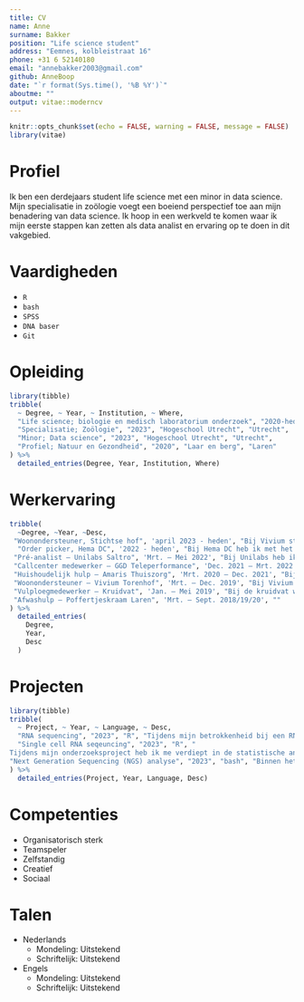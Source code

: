 ```yaml
---
title: CV
name: Anne
surname: Bakker
position: "Life science student"
address: "Eemnes, kolbleistraat 16"
phone: +31 6 52140180
email: "annebakker2003@gmail.com"
github: AnneBoop
date: "`r format(Sys.time(), '%B %Y')`"
aboutme: ""
output: vitae::moderncv
---
```


```r
knitr::opts_chunk$set(echo = FALSE, warning = FALSE, message = FALSE)
library(vitae)
```

# Profiel

Ik ben een derdejaars student life science met een minor in data science. Mijn specialisatie in zoölogie voegt een boeiend perspectief toe aan mijn benadering van data science. Ik hoop in een werkveld te komen waar ik mijn eerste stappen kan zetten als data analist en ervaring op te doen in dit vakgebied.


# Vaardigheden

-   `R`
-   `bash`
-   `SPSS`
-   `DNA baser`
-   `Git`



# Opleiding

```r
library(tibble)
tribble(
  ~ Degree, ~ Year, ~ Institution, ~ Where,
  "Life science; biologie en medisch laboratorium onderzoek", "2020-heden", "Hogeschool Utrecht", "Utrecht",
  "Specialisatie; Zoölogie", "2023", "Hogeschool Utrecht", "Utrecht",
  "Minor; Data science", "2023", "Hogeschool Utrecht", "Utrecht",
  "Profiel; Natuur en Gezondheid", "2020", "Laar en berg", "Laren"
) %>%
  detailed_entries(Degree, Year, Institution, Where)
```


# Werkervaring

```r
tribble(
  ~Degree, ~Year, ~Desc,
 "Woonondersteuner, Stichtse hof", 'april 2023 - heden', "Bij Vivium stichtse hof werk ik als een woonondersteuner, dit houdt in dat ik de bewoners help bij het dagelijks leven. Zo kook ik voor ze, doe ik de afwas, ben ik een hulp bij de maaltijd en heb ik een signaalfunctie",
  "Order picker, Hema DC", '2022 - heden', "Bij Hema DC heb ik met het ‘pick by light’ systeem gewerkt en heb ik orders verzendklaar gemaakt", 
 "Pré-analist – Unilabs Saltro", 'Mrt. – Mei 2022', "Bij Unilabs heb ik als pré-analist gewerkt tijdens de corona tijd. Hierbij was ik verantwoordelijk voor het verwerken van de patiëntgegevens in de systemen. Het uitpakken van het patiëntmateriaal en het gereed te maken voor analyse", 
 "Callcenter medewerker – GGD Teleperformance", 'Dec. 2021 – Mrt. 2022', "Bij GGD teleperformance heb ik als callcenter medewerker gewerkt tijden de corona tijd. Ik heb hierbij verschillende trainingen doorlopen om de mensen telefonisch goed te woord te staan bij het maken van een test of vaccinatie afspraak", 
 "Huishoudelijk hulp – Amaris Thuiszorg", 'Mrt. 2020 – Dec. 2021', "Bij Amaris thuiszorg was ik huishoudelijk hulp. Dit hield in dat ik bij mensen thuis kwam en hielp met het schoonhouden en opruimen van het huis. En gaf ik verdere ondersteunig om de ouderen zo lang mogelijk in hun eigen leefomgeving te laten wonen, doormiddel van een praatje maken en een signaalfunctie te vervullen", 
 "Woonondersteuner – Vivium Torenhof", 'Mrt. – Dec. 2019', "Bij Vivium torenhof werkte ik als een woonondersteuner, dit hield in dat ik de bewoners hielp. Zo moest ik bedden verschonen, deed ik afwasjes, hulp bij de maaltijd en had ik een signaalfunctie", 
 "Vulploegmedewerker – Kruidvat", 'Jan. – Mei 2019', "Bij de kruidvat was ik een vulploegmedewerker en zorgde ik ervoor dat alles netjes werd bijgevuld", 
 "Afwashulp – Poffertjeskraam Laren", 'Mrt. – Sept. 2018/19/20', ""
) %>% 
  detailed_entries(
    Degree,
    Year, 
    Desc
  )
```


# Projecten

```r
library(tibble)
tribble(
  ~ Project, ~ Year, ~ Language, ~ Desc,
  "RNA sequencing", "2023", "R", "Tijdens mijn betrokkenheid bij een RNA-sequencing project heb ik veel vaardigheden opgedaan. Mijn taken omvatten het uitvoeren van kwaliteitscontroles op sequentiedata met FastQC en het toepassen van de Rsubread-package voor effectieve sequentieanalyse, inclusief het in kaart brengen van sequenties naar een referentiegenoom. Ik heb de data geanalyseerd met behulp van de DESeq2-package, waarmee ik een Differential Gene Expression (DGE) analyse heb uitgevoerd. Een belangrijk aspect van mijn bijdrage was het gebruik van Principal Components Analysis (PCA) om variabiliteit tussen monsters te begrijpen en visualiseren. Voor de visualisatie van resultaten heb ik verschillende geavanceerde visualisatietechnieken toegepast, waaronder count plots, MA plots, heat maps en volcano plots. Daarnaast heb ik mijn analytische vaardigheden toegepast op het gebied van GO enrichment, waarbij ik genen heb geïdentificeerd die geassocieerd zijn met specifieke biologische processen",
  "Single cell RNA seqeuncing", "2023", "R", "
Tijdens mijn onderzoeksproject heb ik me verdiept in de statistische analyse van single cell RNA sequencing van tumorcellen in de hersenen, specifiek glioblastoma, met behulp van de programmeertaal R. Ik heb methoden toegepast om heterogeniteit in genexpressie op het niveau van individuele cellen te ontrafelen, waardoor ik inzicht heb verkregen in de complexe biologie van deze tumoren. Mijn analyse omvatte preprocessing van de data, identificatie van subpopulaties, differentiële expressieanalyse met behulp van het DESeq2-pakket, en visualisatie van de resultaten, waaronder tSNE-plots. Het gebruik van geavanceerde R-pakketten, zoals Seurat, stelde me in staat om diepgaande statistische inzichten te verkrijgen en de heterogeniteit van glioblastoma op een gedetailleerd niveau te onderzoeken",
"Next Generation Sequencing (NGS) analyse", "2023", "bash", "Binnen het project NGS analyse met bash heb ik verschillende technieken geleerd. Ik heb alignments uitgevoerd op fastq files met behulp van bowtie2. Zo heb ik ook geleerd peak calling uit te voeren met HOMER en bigwig files ingelezen en geinspecteerd met de IGV genome browser. De analyse van de (bed) bestanden en de vergelijking is gedaan door middel van BedTools" 
) %>%
  detailed_entries(Project, Year, Language, Desc)

```

# Competenties

-   Organisatorisch sterk
-   Teamspeler
-   Zelfstandig
-   Creatief
-   Sociaal


# Talen

-   Nederlands
    +   Mondeling:    Uitstekend
    +   Schriftelijk: Uitstekend 
-   Engels
    +   Mondeling:    Uitstekend
    +   Schriftelijk: Uitstekend 